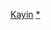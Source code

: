 {{Navbox
|name  = 克倫邦行政區劃
|title = [[克倫邦]]
|state    = {{{state|autocollapse}}}
|listclass = hlist
|image = [[File:Flag_of_Kayin_State.svg|75px]]<br>[[Image:Burma Kayin locator map.png|75px]]
|above = '''首府'''：[[帕安]]
|group1= [[帕安縣]]
|list1 =
* [[帕安鎮]]
* [[蘭貝鎮]]
* [[丹當鎮]]
|group2= [[帕本縣]]
|list2 =
* [[帕本鎮]]
|group3= [[苗瓦迪縣]]
|list3 =
* [[苗瓦迪鎮]]
|group4= [[高加力縣]]
|list4 =
* [[高加力鎮]]
* [[賈因色基鎮]] 
|group5= 主要城市
|list5 =
* [[帕安]]
* [[蘭貝 (克倫邦)|蘭貝]]
* [[帕本]]
* [[丹當]]
* [[苗瓦迪]]
* [[高加力]]
* [[賈因色基]]
}}<noinclude>
{{collapsible option}}
[[Category:緬甸行政區劃模板|Kayin]]
[[Category:克倫邦行政区划‎|*]]
</noinclude>